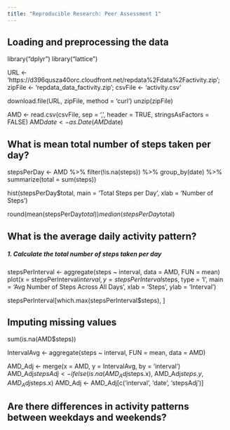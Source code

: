 ```yaml
---
title: "Reproducible Research: Peer Assessment 1"
---
```



## Loading and preprocessing the data
library("dplyr")
library("lattice")

URL <- 'https://d396qusza40orc.cloudfront.net/repdata%2Fdata%2Factivity.zip';
zipFile <- 'repdata_data_factivity.zip';
csvFile <- 'activity.csv'

download.file(URL, zipFile, method = 'curl')
unzip(zipFile)

AMD <- read.csv(csvFile, sep = ',', header = TRUE, stringsAsFactors = FALSE)
AMD$date <- as.Date(AMD$date)


## What is mean total number of steps taken per day?
stepsPerDay <- AMD %>%
                filter(!is.na(steps)) %>%
                group_by(date) %>%
                summarize(total = sum(steps))
                
  hist(stepsPerDay$total, main = 'Total Steps per Day', xlab = 'Number of Steps')
  
  round(mean(stepsPerDay$total))
  median(stepsPerDay$total)


## What is the average daily activity pattern?
##### 1. Calculate the total number of steps taken per day
stepsPerInterval <- aggregate(steps ~ interval, data = AMD, FUN = mean)
plot(x = stepsPerInterval$interval, y = stepsPerInterval$steps, type = 'l',
     main = 'Avg Number of Steps Across All Days', xlab = 'Steps', ylab = 'Interval')

stepsPerInterval[which.max(stepsPerInterval$steps), ]


## Imputing missing values
sum(is.na(AMD$steps))

IntervalAvg <- aggregate(steps ~ interval, FUN = mean, data = AMD)

AMD_Adj <- merge(x = AMD, y = IntervalAvg, by = 'interval')
AMD_Adj$stepsAdj <- ifelse(is.na(AMD_Adj$steps.x), AMD_Adj$steps.y, AMD_Adj$steps.x) 
AMD_Adj <- AMD_Adj[c('interval', 'date', 'stepsAdj')]  



## Are there differences in activity patterns between weekdays and weekends?
